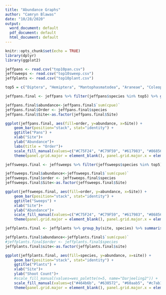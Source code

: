 ```yaml
---
title: "Abundance Graphs"
author: "Camryn Blawas"
date: "10/28/2020"
output:
  word_document: default
  pdf_document: default
  html_document: default
---
```


```r
knitr::opts_chunk$set(echo = TRUE)
library(dplyr)
library(ggplot2)
```

```r
jeffpans <- read.csv("top10pan.csv")
jeffsweeps <- read.csv("top10sweep.csv")
jeffplants <- read.csv("top10plant.csv") 

```

```r
top5 = c("Diptera", "Hemiptera", "Mantophasmatodea", "Araneae", "Coleoptera")

jeffpans.final <- jeffpans %>% filter(jeffpans$species %in% top5) %>% group_by(Site, species) %>% summarise(sum(cpue))
```

```r
jeffpans.final$abundance<-jeffpans.final$`sum(cpue)`
jeffpans.final$Order <- jeffpans.final$species
jeffpans.final$Site<-as.factor(jeffpans.final$Site)
```

```r
ggplot(jeffpans.final, aes(fill=order, y=abundance, x=Site)) + 
    geom_bar(position="stack", stat="identity") +
    ggtitle("Pans") +
    xlab("Site")+
    ylab("Abundance")+
    labs(title = "Order")+
    scale_fill_manual(values=c("#C75F24", "#C79F59", "#617983", "#868569", "#601303")) +
    theme(panel.grid.major = element_blank(), panel.grid.major.x = element_blank(), axis.text.x = element_text(face="bold", size=12, family= "sans", colour = "black"), axis.text.y = element_text(face="bold", size=12, family= "sans", colour = "black"), text = element_text(face = "bold", size=16, family= "sans", colour = "black"), panel.grid.minor.x = element_blank(), panel.border = element_rect(fill=NA, colour = "black", size=1.25), panel.background = element_rect(fill='white', colour='black'))
```

```r
jeffsweeps.final <- jeffsweeps %>% filter(jeffsweeps$species %in% top5) %>% group_by(Site, species) %>% summarise(sum(cpue))
```

```r
jeffsweeps.final$abundance<-jeffsweeps.final$`sum(cpue)`
jeffsweeps.final$order <- jeffsweeps.final$species
jeffsweeps.final$Site<-as.factor(jeffsweeps.final$Site)
```

```r
ggplot(jeffsweeps.final, aes(fill=order, y=abundance, x=Site)) + 
    geom_bar(position="stack", stat="identity") +
    ggtitle("Sweeps") +
    xlab("Site")+
    ylab("Abundance")+
    scale_fill_manual(values=c("#C75F24", "#C79F59", "#617983", "#868569", "#601303")) +
    theme(panel.grid.major = element_blank(), panel.grid.major.x = element_blank(), axis.text.x = element_text(face="bold", size=12, family= "sans", colour = "black"), axis.text.y = element_text(face="bold", size=12, family= "sans", colour = "black"), text = element_text(face = "bold", size=16, family= "sans", colour = "black"), panel.grid.minor.x = element_blank(), panel.border = element_rect(fill=NA, colour = "black", size=1.25), panel.background = element_rect(fill='white', colour='black'))
```


```r
jeffplants.final <- jeffplants %>% group_by(site, species) %>% summarise(sum(cpue))
```

```r
jeffplants.final$abundance<-jeffplants.final$`sum(cpue)`
#jeffplants.final$order <- jeffplants.final$species
jeffplants.final$site<-as.factor(jeffplants.final$site)
```

```r
ggplot(jeffplants.final, aes(fill=species, y=abundance, x=site)) + 
    geom_bar(position="stack", stat="identity") +
    ggtitle("Plants") +
    xlab("Site")+
    ylab("Shoot Count")+
    #scale_fill_manual(values=wes_palette(n=5, name="Darjeeling2")) +
    scale_fill_manual(values=c("#464b6b", "#638572", "#60aab5", "#c7ab10", "#265c20")) +
    theme(panel.grid.major = element_blank(), panel.grid.major.x = element_blank(), axis.text.x = element_text(face="bold", size=12, family= "sans", colour = "black"), axis.text.y = element_text(face="bold", size=12, family= "sans", colour = "black"), text = element_text(face = "bold", size=16, family= "sans", colour = "black"), panel.grid.minor.x = element_blank(), panel.border = element_rect(fill=NA, colour = "black", size=1.25), panel.background = element_rect(fill='white', colour='black'))
```
